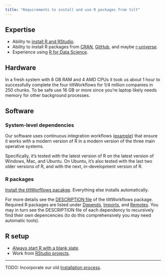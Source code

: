 ```yaml
---
title: "Requirements to install and use R packages from tilt"
---
```


## Expertise

* Ability to [install R and RStudio](https://happygitwithr.com/install-r-rstudio).
* Ability to install R packages from [CRAN](https://cran.r-project.org/), [GitHub](https://github.com/), and maybe [r-universe](https://r-universe.dev/search/).
* Experience using [R for Data Science](https://r4ds.hadley.nz/).

## Hardware

In a fresh system with 8 GB RAM and 4 AMD CPUs it took us about 1 hour to successfully complete the four tiltWorkflows for 1/4 million companies in 250 chunks. To be safe use 16 GB or more since you're laptop likely needs memory for other background processes.

## Software

### System-level dependencies

Our software uses continuous integration workflows ([example](https://github.com/2DegreesInvesting/tiltWorkflows/blob/main/.github/workflows/R-CMD-check.yaml)) that ensure it works with a modern version of R in a modern version of the three main operative systems. 

Specifically,  it's tested with the latest version of R on the latest version of Windows, Mac, and Ubuntu. On Ubuntu, it's also tested with the last two older versions of R, and with the next, in-development version of R.

### R packages

[Install the tiltWorfllows pacakge](https://2degreesinvesting.github.io/tiltWorkflows/#installation). Everything else installs automatically.

For more details see the [DESCRIPTION file](https://github.com/2DegreesInvesting/tiltWorkflows/blob/main/DESCRIPTION) of the tiltWorkflows package. Required R packages are listed under [Depends](https://github.com/search?q=repo%3A2DegreesInvesting%2FtiltWorkflows+path%3ADESCRIPTION+%22Depends%3A%22&type=code), [Imports](https://github.com/search?q=repo%3A2DegreesInvesting%2FtiltWorkflows+path%3ADESCRIPTION+%22Imports%3A%22&type=code), and [Remotes](https://github.com/search?q=repo%3A2DegreesInvesting%2FtiltWorkflows+path%3ADESCRIPTION+%22Remotes%3A%22&type=code). You may in turn see the DESCRIPTION file of each dependency to recursively find their own depencencies (to do this comprehensively you may need automatic tools).

## R setup

* [Always start R with a blank slate](https://rstats.wtf/source-and-blank-slates#always-start-r-with-a-blank-slate).
* Work from [RStudio projects](https://rstats.wtf/projects#rstudio-projects).

---

TODO: Incorporate our old [Installation process](https://docs.google.com/document/d/1d6Xa6ZPUJ99Wi3EdbEz7WdUP-uXtcPC0EQrx_o1oViU/edit).

